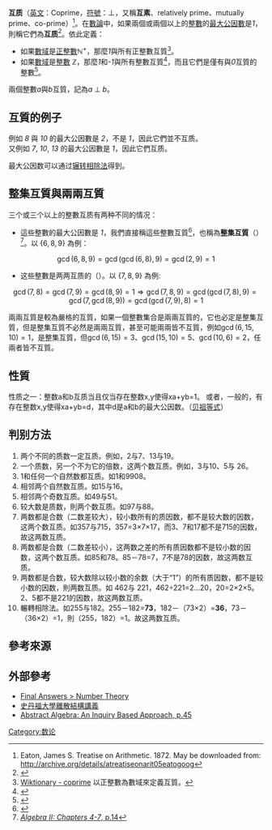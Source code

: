 {{pp-vandalism|small=yes}}
{{NoteTA|G1=Math}}

'''互质'''（[[英文|英文]]：Coprime，[[符號|符號]]：⊥，又稱'''<nowiki>互素</nowiki>'''、relatively prime、mutually prime、co-prime）<ref>Eaton, James S. Treatise on Arithmetic. 1872. May be downloaded from: http://archive.org/details/atreatiseonarit05eatogoog</ref>。在[[數論|數論]]中，如果兩個或兩個以上的[[整數|整數]]的[[最大公因數|最大公因數]]是<var>1</var>，則稱它們為'''互质'''<ref>{{Cite web |url=http://books.google.com.tw/books?id=2KV2rfP0yWEC&pg=PA28#v=onepage&q&f=false |title=Number Theory in Science and Communication, p.28 |accessdate=2014-10-19 |archive-date=2014-10-19 |archive-url=https://web.archive.org/web/20141019165345/http://books.google.com.tw/books?id=2KV2rfP0yWEC&pg=PA28#v=onepage&q&f=false |dead-url=no }}</ref>。依此定義：
* 如果[[數域|數域]]是[[正整數|正整數]]<math>\mathbb{N^+}</math>，那麼<var>1</var>與所有正整數互質<ref>[https://en.wiktionary.org/wiki/coprime Wiktionary - coprime] {{Wayback|url=https://en.wiktionary.org/wiki/coprime |date=20200327025150 }} 以正整數為數域來定義互質。</ref>。
* 如果[[數域|數域]]是[[整數|整數]] <math>\mathbb{Z}</math>，那麼<var>1</var>和<var>-1</var>與所有整數互質<ref>{{Cite web |url=https://proofwiki.org/wiki/Definition:Coprime/Integers |title=ProofWiki > Definition:Coprime/Integers |accessdate=2014-10-19 |archive-date=2020-03-27 |archive-url=https://web.archive.org/web/20200327025204/https://proofwiki.org/wiki/Definition:Coprime/Integers |dead-url=no }}</ref>，而且它們是僅有與<var>0</var>互質的整數<ref>{{Cite web |url=https://proofwiki.org/wiki/Integers_Coprime_to_Zero |title=ProofWiki > Integers Coprime to Zero |accessdate=2014-10-19 |archive-date=2020-03-27 |archive-url=https://web.archive.org/web/20200327025204/https://proofwiki.org/wiki/Integers_Coprime_to_Zero |dead-url=no }}</ref>。

兩個整數<var>a</var>與<var>b</var>互質，記為<var>a</var> ⊥ <var>b</var>。

{{TOC limit}}

==互質的例子==
例如 <var>8</var> 與 <var>10</var> 的最大公因數是 <var>2</var>，不是 <var>1</var>，因此它們並不互质。<br />
又例如 <var>7</var>, <var>10</var>, <var>13</var> 的最大公因數是 <var>1</var>，因此它們互质。

最大公因数可以通过[[辗转相除法|辗转相除法]]得到。

==整集互質與兩兩互質==
三个或三个以上的整數互质有两种不同的情况：
* 這些整數的最大公因數是 <var>1</var>，我們直接稱這些整數互質<ref>{{Cite web |url=http://math.stackexchange.com/questions/137206/a-problem-with-coprime-numbers |title=StackExchange > a problem with coprime numbers |accessdate=2014-10-19 |archive-date=2020-09-21 |archive-url=https://web.archive.org/web/20200921145827/https://math.stackexchange.com/questions/137206/a-problem-with-coprime-numbers |dead-url=no }}</ref>，也稱為'''整集互質'''（{{lang-en|setwise coprime}}）<ref>[http://books.google.com.tw/books?id=bDLecF34d8UC&pg=RA1-PA14&lpg=RA1-PA14&dq=%22setwise+coprime%22 ''Algebra II: Chapters 4-7'', p.14]</ref>。以 <math>\{6,8,9\}</math> 為例：
:<math>\gcd(6, 8, 9) = \gcd(\gcd(6, 8), 9) = \gcd(2, 9) = 1</math>

* 这些整數是两两互质的（{{lang-en|pairwise coprime}}）。以 <math>\{7,8,9\}</math> 為例:
:<math>\gcd(7, 8) = \gcd(7, 9) = \gcd(8, 9) = 1 \Rightarrow \gcd(7, 8, 9) = \gcd(\gcd(7, 8), 9) = \gcd(7, \gcd(8, 9)) = \gcd(\gcd(7, 9), 8) = 1</math>

兩兩互質是較為嚴格的互質，如果一個整數集合是兩兩互質的，它也必定是整集互質，但是整集互質不必然是兩兩互質，甚至可能兩兩皆不互質，例如<math>\gcd(6,15,10)=1</math>，是整集互質，但<math>\gcd(6,15)=3</math>、<math>\gcd(15,10)=5</math>、<math>\gcd(10,6)=2</math>，任兩者皆不互質。

==性質==
性质之一：整数a和b互质当且仅当存在整数x,y使得xa+yb=1。 或者，一般的，有存在整数x,y使得xa+yb=d，其中d是a和b的最大公因数。（[[贝祖等式|贝祖等式]]）

==判别方法==
#两个不同的质数一定互质。例如，2与7、13与19。
#一个质数，另一个不为它的倍数，这两个数互质。例如，3与10、5与 26。
#1和任何一个自然数都互质。如1和9908。
#相邻两个自然数互质。如15与16。
#相邻两个奇数互质。如49与51。
#较大数是质数，則两个数互质。如97与88。
#两数都是合数（二数差较大），较小数所有的质因数，都不是较大数的因数，这两个数互质。如357与715，357=3×7×17，而3、7和17都不是715的因数，故这两数互质。
#两数都是合数（二数差较小），这两数之差的所有质因数都不是较小数的因数，这两个数互质。如85和78。85－78=7，7不是78的因数，故这两数互质。
#两数都是合数，较大数除以较小数的余数（大于“1”）的所有质因数，都不是较小数的因数，則两数互质。如 462与 221，462÷221=2...20，20=2×2×5。2、5都不是221的因数，故这两数互质。
#輾轉相除法。如255与182。255－182='''73'''，182－（73×2）='''36'''，73－（36×2）=1，則（255，182）=1。故这两数互质。

==參考來源==
{{reflist|2}}

==外部參考==
* [http://www.numericana.com/answer/numbers.htm Final Answers > Number Theory]{{Wayback|url=http://www.numericana.com/answer/numbers.htm |date=20170517121844 }}
* [http://web.stanford.edu/class/cs103x/cs103x-notes.pdf 史丹福大學離散結構講義]{{Wayback|url=http://web.stanford.edu/class/cs103x/cs103x-notes.pdf |date=20200930065524 }}
* [http://books.google.com.tw/books?id=qToTAgAAQBAJ&pg=PA45#v=onepage&q&f=false Abstract Algebra: An Inquiry Based Approach, p.45]{{Wayback|url=http://books.google.com.tw/books?id=qToTAgAAQBAJ&pg=PA45#v=onepage&q&f=false |date=20141020021309 }}

[[Category:数论|Category:数论]]